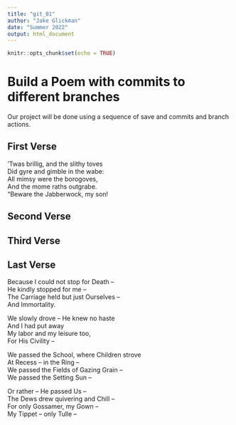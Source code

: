 ```yaml
---
title: "git_01"
author: "Jake Glickman"
date: "Summer 2022"
output: html_document
---
```


```r
knitr::opts_chunk$set(echo = TRUE)
```
# Build a Poem with commits to different branches
Our project will be done using a sequence of save and commits and branch actions.
<!-- Do not modify or change any text in "!--" bracketed areas such as this --- these are instructions to
you, if you change any of this the git program will notice it and compromise your git merging strategy !-->

## First Verse 
<!--Put the first five lines of a poem by Lewis Carrol in this section!-->

'Twas brillig, and the slithy toves  
Did gyre and gimble in the wabe:  
All mimsy were the borogoves,  
And the mome raths outgrabe.  
"Beware the Jabberwock, my son!

## Second Verse
<!--Put the first five lines of a poem by Robert Frost here!-->

## Third Verse
<!--Put the first two verses of The Walrus and the Carpenter here!-->

## Last Verse
<!--Put a short poem of your choice 8-20 lines,here!-->

Because I could not stop for Death –  
He kindly stopped for me –  
The Carriage held but just Ourselves –  
And Immortality.  

We slowly drove – He knew no haste  
And I had put away  
My labor and my leisure too,  
For His Civility –  

We passed the School, where Children strove  
At Recess – in the Ring –  
We passed the Fields of Gazing Grain –  
We passed the Setting Sun –  

Or rather – He passed Us –  
The Dews drew quivering and Chill –  
For only Gossamer, my Gown –  
My Tippet – only Tulle –  